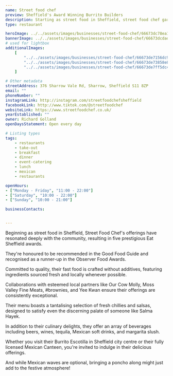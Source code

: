 ```yaml
---
name: Street food chef
preview: Sheffield's Award Winning Burrito Builders
description: Starting as street food in Sheffield, street food chef garnered local acclaim with five Eat Sheffield awards, a Good Food Guide recommendation, and an Observer Food Awards runner-up. Their focus is on delicious, additive-free fast food made with fresh, locally sourced ingredients. Visit their Burrito Escotilla for vibrant flavors and a variety of drinks!
type: restaurant

heroImage: ../../assets/images/businesses/street-food-chef/66673dc78ea18ad0812ed15b_sfc-4.png
bannerImage: ../../assets/images/businesses/street-food-chef/66673dcdadd7d953c878265e_sfc-2.jpeg
# used for lightbox
additionalImages:
    [
        "../../assets/images/businesses/street-food-chef/66673de7156dc9acc931d5ff_sfc-3.jpeg",
        "../../assets/images/businesses/street-food-chef/66673de73858e856c9b96e35_sfc-5.png",
        "../../assets/images/businesses/street-food-chef/66673de7ff5dc4688ad4ee4f_sfc.jpeg",
    ]

# Other metadata
streetAddress: 376 Sharrow Vale Rd, Sharrow, Sheffield S11 8ZP
email: ""
phoneNumber: ""
instagramLink: http://instagram.com/streetfoodchefsheffield
facebookLink: http://www.tiktok.com/@streetfoodchef
websiteLink: https://www.streetfoodchef.co.uk/
yearEstablished: ""
owner: Richard Golland
openDaysStatement: Open every day

# Listing types
tags:
    - restaurants
    - take-out
    - breakfast
    - dinner
    - event-catering
    - lunch
    - mexican
    - restaurants

openHours:
- ["Monday - Friday", "11:00 - 22:00"]
- ["Saturday", "10:00 - 22:00"]
- ["Sunday", "10:00 - 21:00"]

businessContacts:


---
```

Beginning as street food in Sheffield, Street Food Chef's offerings have resonated deeply with the community, resulting in five prestigious Eat Sheffield awards.

They're honoured to be recommended in the Good Food Guide and recognised as a runner-up in the Observer Food Awards.

Committed to quality, their fast food is crafted without additives, featuring ingredients sourced fresh and locally whenever possible.

Collaborations with esteemed local partners like Our Cow Molly, Moss Valley Fine Meats, #brownies, and Yee Kwan ensure their offerings are consistently exceptional.

Their menu boasts a tantalising selection of fresh chillies and salsas, designed to satisfy even the discerning palate of someone like Salma Hayek.

In addition to their culinary delights, they offer an array of beverages including beers, wines, tequila, Mexican soft drinks, and margarita slush.

Whether you visit their Burrito Escotilla in Sheffield city centre or their fully licensed Mexican Canteen, you're invited to indulge in their delicious offerings.

And while Mexican waves are optional, bringing a poncho along might just add to the festive atmosphere!‍
